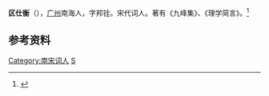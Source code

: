 {{Onesource|time=2020-08-13T07:51:34+00:00}}
{{東亞男性歷史人物
|名稱 =  区仕衡
|身份 = [[宋朝|宋朝]]文學家
|國家 =[[南宋|南宋]]
|
|前任 = 
|繼任 = 
|圖片名稱 =  
|圖片說明 = 
|氏 =
|姓 = [[区姓|区姓]]
|名 = 仕衡
|姓名 =
|字 = 邦铨
|號= 
|官職 =
|封爵 =
|
|位階 =
|封地 =
|神號 =
|尊號 =
|族裔 = 
|氏族 =
|籍貫 =
|祖籍 =
|本籍 =
|出身地 =
|府邸 =
|世系 =
|初名 =
|乳名 = <!--日本、朝鮮、琉球以外人物用-->
|小字 =
|別名 =
|法號 =
|院號 =
|其他名號 =
|出生日期 =
|出生地點 =
|婚年 =
|逝世日期 =
|逝世地點 =
|廟號 =
|諡號 = 
|墓葬 =
|祠廟 =
|父親 =
|嫡母 =
|母親 =
|繼父=
|繼母=
|養父=
|養母=

|元配 =
|正室 ＝劉
|妻 =
|繼室 =
|平妻 =
|側室 =
|元配之父 =
|元配之嫡母 =
|元配之母 =
|正室之父 =
|正室之嫡母 =
|正室之母 =
|妻之父 =
|妻之嫡母 =
|妻之母 =
|繼室之父 =
|繼室之嫡母 =
|繼室之母 =
|平妻之父 =
|平妻之嫡母 =
|平妻之母 =
|兄弟 =
|姊妹 =
|嫡兄弟 =
|嫡姊妹 =
|庶兄弟 =
|庶姊妹 =
|同胞兄弟 =
|同胞姊妹 =
|異母兄弟 =
|異母姊妹 =
|異父兄弟 =
|異父姊妹 =
|繼兄弟 =
|繼姊妹 =
|子 =
|女 =
|嫡子 =
|嫡女 =
|庶子 =
|庶女 =
|養子 =
|養女 =
|猶子 = 
|婿養子 = 
|繼子 =
|繼女 =
|其他親屬 =
|出身 = <!---此处指科举出身--->
|功名 = 
|經歷 = 
|著作 =
|注釋 =
}}


'''区仕衡'''（{{bd|1217年||1277年}}），[[广州|广州]]南海人，字邦铨。宋代词人。著有《九峰集》、《理学简言》。<ref>{{cite book |title=中国历代人名大辞典}}</ref>

==参考资料==
{{reflist}}

[[Category:南宋词人|Category:南宋词人]]
[[Category:区姓|S]]